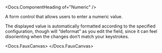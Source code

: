 


<Meta of={stories} />

<Docs.ComponentHeading of="Numeric" />

A form control that allows users to enter a numeric value.

The displayed value is automatically formatted according to the specified
configuration, though will “deformat” as you edit the field, since it can feel
disorienting when the changes don’t match your keystrokes.

<Docs.FauxCanvas>
  <Numeric defaultValue="1234567.89" />
</Docs.FauxCanvas>
